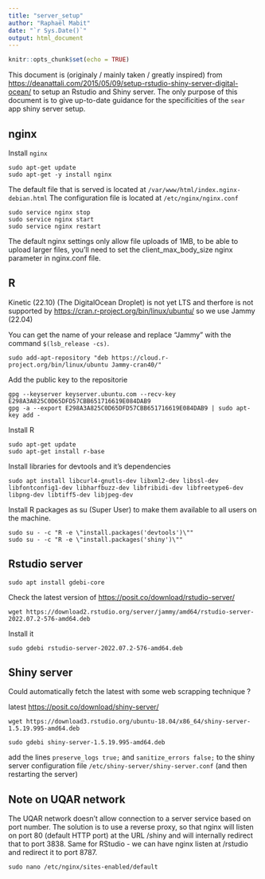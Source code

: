 ```yaml
---
title: "server_setup"
author: "Raphaël Mabit"
date: "`r Sys.Date()`"
output: html_document
---
```


```r
knitr::opts_chunk$set(echo = TRUE)
```

This document is (originaly / mainly taken / greatly inspired) from [https://deanattali.com/2015/05/09/setup-rstudio-shiny-server-digital-ocean/](Dean Attali tutorial) to setup an Rstudio and Shiny server. The only purpose of this document is to give up-to-date guidance for the specificities of the `sear` app shiny server setup.

## nginx

Install `nginx`

```
sudo apt-get update
sudo apt-get -y install nginx
```

The default file that is served is located at `/var/www/html/index.nginx-debian.html`
The configuration file is located at `/etc/nginx/nginx.conf`

```
sudo service nginx stop
sudo service nginx start
sudo service nginx restart
```

The default nginx settings only allow file uploads of 1MB, to be able to upload larger files, you’ll need to set the client_max_body_size nginx parameter in nginx.conf file.


## R

Kinetic (22.10) (The DigitalOcean Droplet) is not yet LTS and therfore is not supported by [https://cran.r-project.org/bin/linux/ubuntu/](CRAN) so we use Jammy (22.04)

You can get the name of your release and replace "Jammy" with the command `$(lsb_release -cs)`.

```
sudo add-apt-repository "deb https://cloud.r-project.org/bin/linux/ubuntu Jammy-cran40/"
```

Add the public key to the repositorie

```
gpg --keyserver keyserver.ubuntu.com --recv-key E298A3A825C0D65DFD57CBB651716619E084DAB9
gpg -a --export E298A3A825C0D65DFD57CBB651716619E084DAB9 | sudo apt-key add -
```

Install R

```
sudo apt-get update
sudo apt-get install r-base
```

Install libraries for devtools and it's dependencies

```
sudo apt install libcurl4-gnutls-dev libxml2-dev libssl-dev libfontconfig1-dev libharfbuzz-dev libfribidi-dev libfreetype6-dev libpng-dev libtiff5-dev libjpeg-dev
```

Install R packages as su (Super User) to make them available to all users on the machine. 

```
sudo su - -c "R -e \"install.packages('devtools')\""
sudo su - -c "R -e \"install.packages('shiny')\""
```

## Rstudio server

```
sudo apt install gdebi-core
```

Check the latest version of [https://posit.co/download/rstudio-server/](Rstudio Server)

```
wget https://download2.rstudio.org/server/jammy/amd64/rstudio-server-2022.07.2-576-amd64.deb
```

Install it

```
sudo gdebi rstudio-server-2022.07.2-576-amd64.deb
```

## Shiny server

Could automatically fetch the latest with some web scrapping technique ?

latest [https://posit.co/download/shiny-server/](Shiny Server)

```
wget https://download3.rstudio.org/ubuntu-18.04/x86_64/shiny-server-1.5.19.995-amd64.deb
```

```
sudo gdebi shiny-server-1.5.19.995-amd64.deb
```

add the lines `preserve_logs true;` and `sanitize_errors false;` to the shiny server configuration file `/etc/shiny-server/shiny-server.conf` (and then restarting the server)

## Note on UQAR network

The UQAR network doesn't allow connection to a server service based on port number. The solution is to use a reverse proxy, so that nginx will listen on port 80 (default HTTP port) at the URL /shiny and will internally redirect that to port 3838. Same for RStudio - we can have nginx listen at /rstudio and redirect it to port 8787.

```
sudo nano /etc/nginx/sites-enabled/default
```
